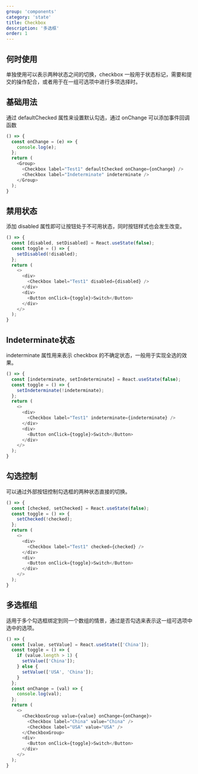 ```yaml
---
group: 'components'
category: 'state'
title: Checkbox
description: '多选框'
order: 1
---
```


## 何时使用

单独使用可以表示两种状态之间的切换，checkbox 一般用于状态标记，需要和提交的操作配合，或者用于在一组可选项中进行多项选择时。

## 基础用法

通过 defaultChecked 属性来设置默认勾选，通过 onChange 可以添加事件回调函数

```js live=true
() => {
  const onChange = (e) => {
    console.log(e);
  };
  return (
    <Group>
      <Checkbox label="Test1" defaultChecked onChange={onChange} />
      <Checkbox label="Indeterminate" indeterminate />
    </Group>
  );
}
```

## 禁用状态

添加 disabled 属性即可让按钮处于不可用状态，同时按钮样式也会发生改变。

```js live=true
() => {
  const [disabled, setDisabled] = React.useState(false);
  const toggle = () => {
    setDisabled(!disabled);
  };
  return (
    <>
      <div>
        <Checkbox label="Test1" disabled={disabled} />
      </div>
      <div>
        <Button onClick={toggle}>Switch</Button>
      </div>
    </>
  );
}
```

## Indeterminate状态

indeterminate 属性用来表示 checkbox 的不确定状态，一般用于实现全选的效果。

```js live=true
() => {
  const [indeterminate, setIndeterminate] = React.useState(false);
  const toggle = () => {
    setIndeterminate(!indeterminate);
  };
  return (
    <>
      <div>
        <Checkbox label="Test1" indeterminate={indeterminate} />
      </div>
      <div>
        <Button onClick={toggle}>Switch</Button>
      </div>
    </>
  );
}
```

## 勾选控制

可以通过外部按钮控制勾选框的两种状态直接的切换。

```js live=true
() => {
  const [checked, setChecked] = React.useState(false);
  const toggle = () => {
    setChecked(!checked);
  };
  return (
    <>
      <div>
        <Checkbox label="Test1" checked={checked} />
      </div>
      <div>
        <Button onClick={toggle}>Switch</Button>
      </div>
    </>
  );
}
```

## 多选框组

适用于多个勾选框绑定到同一个数组的情景，通过是否勾选来表示这一组可选项中选中的选项。

```js live=true
() => {
  const [value, setValue] = React.useState(['China']);
  const toggle = () => {
    if (value.length > 1) {
      setValue(['China']);
    } else {
      setValue(['USA', 'China']);
    }
  };
  const onChange = (val) => {
    console.log(val);
  };
  return (
    <>
      <CheckboxGroup value={value} onChange={onChange}>
        <Checkbox label="China" value="China" />
        <Checkbox label="USA" value="USA" />
      </CheckboxGroup>
      <div>
        <Button onClick={toggle}>Switch</Button>
      </div>
    </>
  );
}
```

